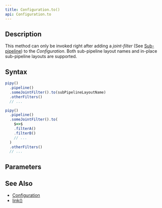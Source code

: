 ```yaml
---
title: Configuration.to()
api: Configuration.to
---
```


## Description

<Summary/>

This method can only be invoked right after adding a _joint-filter_ (See [Sub-pipeline](/intro/concepts#sub-pipeline)) to the _Configuration_. Both sub-pipeline layout names and in-place sub-pipeline layouts are supported.

## Syntax

``` js
pipy()
  .pipeline()
  .someJointFilter().to(subPipelineLayoutName)
  .otherFilters()
  // ...

pipy()
  .pipeline()
  .someJointFilter().to(
    $=>$
    .filterA()
    .filterB()
    // ...
  )
  .otherFilters()
  // ...
```

## Parameters

<Parameters/>

## See Also

* [Configuration](/reference/api/Configuration)
* [link()](/reference/api/Configuration/link)
